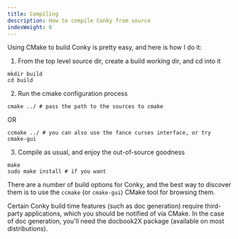 ```yaml
---
title: Compiling
description: How to compile Conky from source
indexWeight: 0
---
```


Using CMake to build Conky is pretty easy, and here is how I do it:

1. From the top level source dir, create a build working dir, and cd into it

```shell-session
mkdir build
cd build
```

2. Run the cmake configuration process

```shell-session
cmake ../ # pass the path to the sources to cmake
```

OR

```shell-session
ccmake ../ # you can also use the fance curses interface, or try cmake-gui
```

3. Compile as usual, and enjoy the out-of-source goodness

```shell-session
make
sudo make install # if you want
```

There are a number of build options for Conky, and the best way to discover
them is to use the `ccmake` (or `cmake-gui`) CMake tool for browsing them.

Certain Conky build time features (such as doc generation) require third-party
applications, which you should be notified of via CMake. In the case of doc
generation, you'll need the docbook2X package (available on most
distributions).
